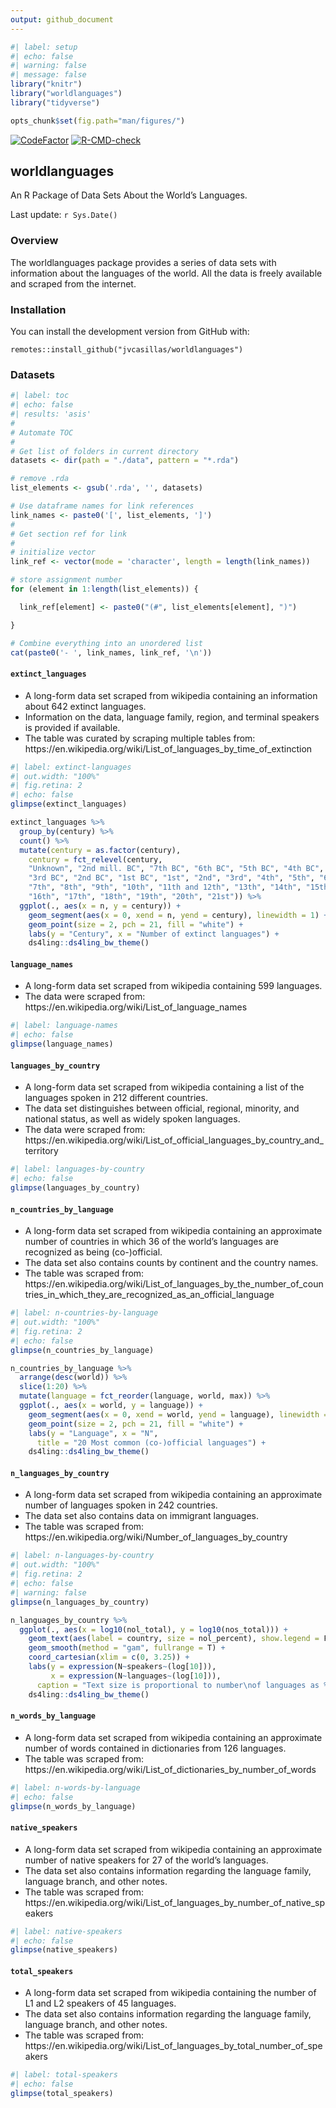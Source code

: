 ```yaml
---
output: github_document
---
```


```r
#| label: setup
#| echo: false
#| warning: false
#| message: false
library("knitr")
library("worldlanguages")
library("tidyverse")

opts_chunk$set(fig.path="man/figures/")
```

<!-- badges: start -->
[![CodeFactor](https://www.codefactor.io/repository/github/jvcasillas/worldlanguages/badge)](https://www.codefactor.io/repository/github/jvcasillas/worldlanguages)
[![R-CMD-check](https://github.com/jvcasillas/worldlanguages/actions/workflows/R-CMD-check.yaml/badge.svg)](https://github.com/jvcasillas/worldlanguages/actions/workflows/R-CMD-check.yaml)
<!-- badges: end -->

## worldlanguages 
<!-- <img src='https://raw.githubusercontent.com/jvcasillas/hex_stickers/master/stickers/worldlanguages.png' align='right' width='275px'/> -->

An R Package of Data Sets About the World's Languages.

Last update: `r Sys.Date()`

### Overview

The worldlanguages package provides a series of data sets with information about the languages of the world. 
All the data is freely available and scraped from the internet.

### Installation

You can install the development version from GitHub with:

```
remotes::install_github("jvcasillas/worldlanguages")
```

### Datasets

```r
#| label: toc
#| echo: false
#| results: 'asis'
#
# Automate TOC
#
# Get list of folders in current directory
datasets <- dir(path = "./data", pattern = "*.rda")

# remove .rda
list_elements <- gsub('.rda', '', datasets)

# Use dataframe names for link references
link_names <- paste0('[', list_elements, ']')
#
# Get section ref for link
#
# initialize vector
link_ref <- vector(mode = 'character', length = length(link_names))

# store assignment number
for (element in 1:length(list_elements)) {

  link_ref[element] <- paste0("(#", list_elements[element], ")")

}

# Combine everything into an unordered list
cat(paste0('- ', link_names, link_ref, '\n'))
```

#### `extinct_languages`

- A long-form data set scraped from wikipedia containing an information about 642 extinct languages. 
- Information on the data, language family, region, and terminal speakers is provided if available. 
- The table was curated by scraping multiple tables from:  
https://en.wikipedia.org/wiki/List_of_languages_by_time_of_extinction

```r
#| label: extinct-languages
#| out.width: "100%"
#| fig.retina: 2
#| echo: false
glimpse(extinct_languages)

extinct_languages %>% 
  group_by(century) %>% 
  count() %>% 
  mutate(century = as.factor(century), 
    century = fct_relevel(century, 
    "Unknown", "2nd mill. BC", "7th BC", "6th BC", "5th BC", "4th BC", 
    "3rd BC", "2nd BC", "1st BC", "1st", "2nd", "3rd", "4th", "5th", "6th", 
    "7th", "8th", "9th", "10th", "11th and 12th", "13th", "14th", "15th", 
    "16th", "17th", "18th", "19th", "20th", "21st")) %>%
  ggplot(., aes(x = n, y = century)) + 
    geom_segment(aes(x = 0, xend = n, yend = century), linewidth = 1) + 
    geom_point(size = 2, pch = 21, fill = "white") + 
    labs(y = "Century", x = "Number of extinct languages") + 
    ds4ling::ds4ling_bw_theme()
```

#### `language_names`

- A long-form data set scraped from wikipedia containing 599 languages. 
- The data were scraped from:  https://en.wikipedia.org/wiki/List_of_language_names

```r
#| label: language-names
#| echo: false
glimpse(language_names)
```

#### `languages_by_country`

- A long-form data set scraped from wikipedia containing a list of the languages spoken in 212 different countries. 
- The data set distinguishes between official, regional, minority, and national status, as well as widely spoken languages.
- The data were scraped from:  https://en.wikipedia.org/wiki/List_of_official_languages_by_country_and_territory

```r
#| label: languages-by-country
#| echo: false
glimpse(languages_by_country)
```

#### `n_countries_by_language`

- A long-form data set scraped from wikipedia containing an approximate number of countries in which 36 of the world's languages are recognized as being (co-)official. 
- The data set also contains counts by continent and the country names. 
- The table was scraped from:  https://en.wikipedia.org/wiki/List_of_languages_by_the_number_of_countries_in_which_they_are_recognized_as_an_official_language

```r
#| label: n-countries-by-language
#| out.width: "100%"
#| fig.retina: 2
#| echo: false
glimpse(n_countries_by_language)

n_countries_by_language %>% 
  arrange(desc(world)) %>% 
  slice(1:20) %>% 
  mutate(language = fct_reorder(language, world, max)) %>% 
  ggplot(., aes(x = world, y = language)) + 
    geom_segment(aes(x = 0, xend = world, yend = language), linewidth = 1) + 
    geom_point(size = 2, pch = 21, fill = "white") + 
    labs(y = "Language", x = "N", 
      title = "20 Most common (co-)official languages") + 
    ds4ling::ds4ling_bw_theme()
```


#### `n_languages_by_country`

- A long-form data set scraped from wikipedia containing an approximate number of languages spoken in 242 countries. 
- The data set also contains data on immigrant languages. 
- The table was scraped from:  https://en.wikipedia.org/wiki/Number_of_languages_by_country

```r
#| label: n-languages-by-country
#| out.width: "100%"
#| fig.retina: 2
#| echo: false
#| warning: false
glimpse(n_languages_by_country)

n_languages_by_country %>% 
  ggplot(., aes(x = log10(nol_total), y = log10(nos_total))) + 
    geom_text(aes(label = country, size = nol_percent), show.legend = F) + 
    geom_smooth(method = "gam", fullrange = T) + 
    coord_cartesian(xlim = c(0, 3.25)) + 
    labs(y = expression(N~speakers~(log[10])), 
         x = expression(N~languages~(log[10])), 
      caption = "Text size is proportional to number\nof languages as % of total world languages") +
    ds4ling::ds4ling_bw_theme()
```

#### `n_words_by_language`

- A long-form data set scraped from wikipedia containing an approximate number of words contained in dictionaries from 126 languages. 
- The table was scraped from:  https://en.wikipedia.org/wiki/List_of_dictionaries_by_number_of_words

```r
#| label: n-words-by-language
#| echo: false
glimpse(n_words_by_language)
```

#### `native_speakers`

- A long-form data set scraped from wikipedia containing an approximate number of native speakers for 27 of the world's languages. 
- The data set also contains information regarding the language family, language branch, and other notes. 
- The table was scraped from:  https://en.wikipedia.org/wiki/List_of_languages_by_number_of_native_speakers

```r
#| label: native-speakers
#| echo: false
glimpse(native_speakers)
```

#### `total_speakers`

- A long-form data set scraped from wikipedia containing the number of L1 and L2 speakers of 45 languages. 
- The data set also contains information regarding the language family, language branch, and other notes. 
- The table was scraped from:  https://en.wikipedia.org/wiki/List_of_languages_by_total_number_of_speakers

```r
#| label: total-speakers
#| echo: false
glimpse(total_speakers)
```

